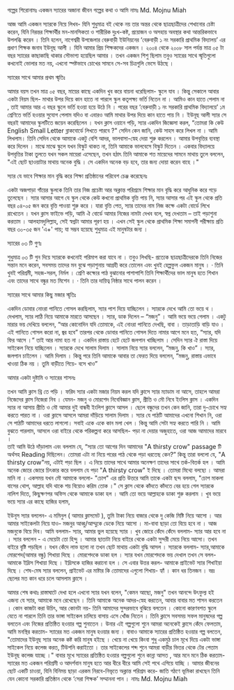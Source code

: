 গল্পের শিরোনামঃ একজন স্যারের অজানা জীবন গল্পের কথা ও আমি
নামঃ Md. Mojnu Miah

আজ আমি একজন স্যারকে নিয়ে লিখব- যিনি শুধুমাত্র বই থেকে নয় তার অন্তর থেকে ছাত্রছাত্রীদের শেখানোর চেষ্টা করেন, যিনি নিরন্তর শিক্ষার্থীর মন-মানসিকতা ও শারীরিক দুঃখ-কষ্ট, প্রয়োজন ও অসহায় অবস্থার কথা আন্তরিকভাবে উপলব্ধি করেন ।
তিনি হলেন, নাগেশ্বরী উপজেলার বেরুবাড়ী ইউনিয়নের ‘বেরুবাড়ী ১ নং সরকারি প্রাথমিক বিদ্যালয়’ এর প্রধাণ শিক্ষক জনাব ইউনূছ আলী । যিনি আমার প্রিয় শিক্ষকদের একজন । ২০০৪ থেকে ২০০৮ সাল পর্যন্ত মাত্র ০৫ টা বছর স্যারের কাছাকাছি থাকার সৌভাগ্য হয়েছিল আমার ।
তখন একজন শিশু ছিলাম তবুও স্যারের সাথে স্মৃতিগুলো কখনোই ভোলার মত নয়, এখনো স্পষ্টভাবে চোখের সামনে সে-সব চিত্রগুলি ভেসে উঠছে ।

স্যারের সাথে আমার প্রথম স্মৃতিঃ

আমার বয়স তখন মাত্র ০৫ বছর, মায়ের কাছে একদিন খুব করে বায়না ধরেছিলাম- স্কুলে যাব । কিন্তু সেকালে আবার একটা নিয়ম ছিল- মাথার উপর দিয়ে কান হাতে না পারলে স্কুল কতৃপক্ষ্য ভর্তি নিতেন না । আমিও কান হাতে পেলাম না , তাই আমার আর এ বছর স্কুলে ভর্তি হওয়া হয়ে উঠে নি । পরের বছর ‘বেরুবাড়ী ১ নং সরকারি প্রাথমিক বিদ্যালয়ে’ ১ম শ্রেণিতে ভর্তি হওয়ার সুযোগ পেলাম যদিও বা এবারও আমি মাথার উপর দিয়ে কান হাতে পায় নি । ইউনূছ আলী স্যার সে বছরই আমাদের স্কুলটিতে জয়েন করেছিলেন ।
যখন ক্লাস ওয়ানে পড়ি, স্যার একদিন জিজ্ঞেসা করল, “তোমরা কি কেউ English Small Letter ব্লাকবোর্ডে লিখতে পারবে ?" সেদিন কেন জানি, কেউ সাহস করে লিখল না । আমি লিখলাম। তিনি সেদিন থেকে আমাকে একটু বেশি আদর, ভালবাসা-স্নেহ দেয়া শুরু করলেন । আমার উপবৃত্তির ব্যবস্থা করে দিলেন । মাঝে মাঝে স্কুলে যখন বিস্কুট থাকত না, তিনি আমাকে ভালবেসে বিস্কুট দিতেন ।
একবার বিদ্যালয়ে উপবৃত্তির টাকা তুলতে যখন সকল মায়েরা এসেছেন, তখন হঠাৎ তিনি আমাকে শত মায়েদের সামনে মাথায় তুলে বললেন, "এই ছোট ছাওয়াটার মাথায় অনেক বুদ্ধি । সে একদিন অনেক বড় হবে, তার জন্য দোয়া করেন বাহে ।"

স্যার যে ভাবে শিক্ষার মান বৃদ্ধি করে শিক্ষা প্রতিষ্ঠানের পরিবেশ চেঞ্জ করেছেনঃ

একটা অজপাড়া গাঁয়ের স্কুলকে তিনি তার নিজ প্রচেষ্টা আর অক্লান্ত পরিশ্রমে শিক্ষার মান বৃদ্ধি করে আধুনিক করে গড়ে তুলেছেন । স্যার আসার আগে যে স্কুল থেকে কেউ কখনো প্রাথমিক বৃত্তি পায় নি, স্যার আসার পর এই স্কুল থেকে প্রতি বছর ০৪-০৫ জন করে বৃত্তি পাওয়া শুরু করে ।
যারা বৃত্তি পেত, স্যার তাদের নাম নিজ কক্ষে একটা বোর্ডে লিখে রাখেতেন । যখন ক্লাস ফাইভে পড়ি, আমি ঐ বোর্ডে আমার নিজের নামটা দেখব বলে, স্বপ্ন দেখতাম – তাই পড়াশুনা করতাম । আলহামদুলিল্লাহ, সেই স্বপ্নটা আমার পূরণ হয় ।
এখন সেই স্কুল থেকে প্রাথমিক শিক্ষা সমাপনী পরীক্ষায় প্রতি বছর ৩০-৩৫ জন 'এ+' পায়; যা সম্ভব হয়েছে শুধুমাত্র এই মানুষটার জন্য ।

স্যারের ০৩ টি গুণঃ

শুধুমাত্র ০৩ টি গুন দিয়ে স্যারকে কখনোই পরিমাপ করা যাবে না । তবুও লিখছি-
প্রত্যেক ছাত্রছাত্রীদেরকে তিনি নিজের সন্তান মনে করেন, সবসময় তাদের মন বুঝে পড়াশুনায় আগ্রহী করে তোলেন এবং খুবই হেল্পফুল একজন মানুষ ।
· তিনি খুবই পরিশ্রমী, সহজ-সরল, নির্মল । শ্রেণি কক্ষ্যের পাঠ বুঝানোর পাশাপাশি তিনি শিক্ষার্থীদের ভাল মানুষ হতে শিখান এবং তাদের সাথে বন্ধুর মত মিশেন ।
· তিনি তার দায়িত্ব নিষ্ঠার সাথে পালন করেন ।

স্যারের সাথে আমার কিছু মজার স্মৃতিঃ

একদিন ডোবার নোংরা পানিতে গোসল করছিলাম, স্যার পাশ দিয়ে যাচ্ছিলেন । স্যারকে দেখে আমি তো ভয়ে থ । দেখলাম, স্যার লাঠি নিয়ে আমাকে মারতে আসছেন । স্যার, ডাক দিলেন – “মজনু” । আমি ভয়ে ভয়ে গেলাম । একটু মারার ভয় দেখিয়ে বললেন, “আর কোনোদিন যদি তোমাকে, এই নোংরা পানিতে দেখছি, বাবা । তাড়াতাড়ি বাড়ি যাও । এই পানিতে গোসল করো না, জ্বর হবে” তারপর থেকে ডোবার পানিতে গোসল দিতে নামার আগে মনে হত, “স্যার, যদি ফির আসে ।“ তাই আর নামা হত না ।
একদিন রাস্তায় হেটে হেটে জলপান খাচ্ছিলাম । সেদিন স্যার ঐ রাস্তা দিয়ে সাইকেল নিয়ে যাচ্ছিলেন । স্যারকে দেখে সালাম দিলাম । সালাম নিয়ে স্যার বললেন, “মজনু, কি খাও” । স্যার, জলপান চাইলেন । আমি দিলাম । কিন্তু পরে তিনি আমাকে আবার তা ফেরত দিয়ে বললেন, “মজনু, রাস্তায় এভাবে খাওয়া ঠিক নয় । তুমি বাড়ীতে গিয়ে- বসে খাও”

আমার একটা দুষ্টামি ও স্যারের শাসনঃ

তখন আমি ক্লাস থ্রি তে পড়ি । ফরিদ স্যার একটা মজার নিয়ম করল যদি ক্লাসে স্যার ম্যাডাম না আসে, তাহলে আমরা নিজেদের ক্লাস নিজেরা নিব । যেমন- মজনু ও মোরশেদ নিবেবিজ্ঞান ক্লাস, প্রীতি ও মৌ নিবে ইংলিস ক্লাস ।
একদিন স্যার না আসায় প্রীতি ও মৌ আমার দুই বান্ধবী ইংলিশ ক্লাসে আসল । ছেলে বন্ধুদের তখন কেন জানি, তারা দু-চোখে সহ্য করতে পারত না । ওরা ক্লাসে আসলে আমরা দাঁড়িয়ে সালাম দিলাম । স্যার যে পাঠটি আমাদের এখনো শিখান নি, ওরা সে পাঠটি আমাদের ধরতে লাগলো। সবাই একে একে কান মলা খেল । কিন্তু আমি সেটা সহ্য করতে পারি নি । আমি বুঝতে পারলাম, আসলে ওরা বাইরে থেকে পরিকল্পনা করে আসছিল- পড়া না দেয়ার অজুহাতে, ওরা আজ আমাদের মারবে ।  
 তাই আমি উঠে দাঁড়ালাম এবং বললাম যে, “স্যার তো আগের দিন আমাদের "A thirsty crow" passage টি অর্থসহ Reading দিছিলেন। তোমরা এটা না নিয়ে পরের পাঠ থেকে পড়া ধরতেছ কেন?” কিন্তু তারা বললো যে, "A thirsty crow"নয়, এটাই পড়া ছিল । এ নিয়ে তাদের সাথে আমার অনেক্ষণ তাদের সাথে তর্ক-বিতর্ক হল ।
আমি অনেক জোরে জোরে চিৎকার করে বললাম যে পড়া "A thirsty crow" ই দিছে । তোমরা মিথ্যে বলছো । আমরা মানি না । একসময় যখন মৌ আমাকে বললো- "চোপ"
এর প্রতি উত্তরে আমি তাকে একটা ছন্দ বললাম, "চোপ মাকলা বাসের থোপ, আল্লাহ যদি থাকে শয় বিয়োও করিম তোক ।" সে ক্লাস থেকে কাঁদতে কাঁদতে বের হয়ে গেল স্যারকে নালিশ দিতে, কিছুক্ষণপর অফিস থেকে আমাকে ডাকা হল । আমি তো ভয়ে আল্লাহকে ডাকা শুরু করলাম । খুব ভয়ে ভয়ে স্যার এর কাছে হাজির হলাম,

ইউনূস স্যার বললেন- এ মমিনুল ( আমার ক্লাসমেট ), তুমি টাকা নিয়ে বাজার থেকে দু কেজি মিষ্টি নিয়ে আসো । আর আমার সাইকেলটা নিয়ে যাও- মজনুর আব্বু/আম্মুকে ডেকে নিয়ে আসো । মা-বাবা ছাড়া তো বিয়ে হবে না । আজ মজনুকে বিয়ে দিব।
আমি বললাম- স্যার, আমার ভুল হয়েছে স্যার । খুব জোরে কেঁদে কেঁদে বললাম- স্যার আর হবে না ।
স্যার বললেন - এ মেয়েটা তো হিন্দু । আমার ছাতাটা নিয়ে বাইরে থেকে একটা সুন্দরী মেয়ে নিয়ে আসো। তখন বাইরে বৃষ্টি পড়ছিল ।
যখন কেঁদে লাভ হলো না তখন ছোট মাথায় একটা বুদ্ধি আসল । স্যারকে বললাম- স্যার,আমাকে মোরশেদ(আমার বন্ধু) শিখায়া দিছে । মোরশেদকে ডাকা হল । স্যার যখন মোরশেদকে ভয় দেখাল তখন সে বলল- আমাকে ইদ্রিস শিখায়া দিছে । ইদ্রিসকে হাজির করানো হল । সে এবার উত্তর করল- আমাকে প্রাইভেট স্যার শিখাইয়া দিছে ।
শেষ-মেষ স্যার বললেন, প্রাইভেট এর মাষ্টার কি তোমাদের এগুলো শিখায়- হ্যাঁ । কান ধর তিনজন ।
ভদ্র ছেলের মত কান ধরে চলে আসলাম ক্লাসে ।

আমার শেষ কথাঃ
রাস্তাঘাটে দেখা হলে এখনো স্যার যখন বলেন, "কেমন আছো, মজনু" তখন আনন্দে উৎফুল্য হই এজন্য যে স্যার, আমাকে মনে রেখেছেন ।
তিনি আমাকে অনেক আদর-স্নেহ করতেন, আবার বাবার মত শাসন করতেন । কোন কাজটা করা উচিৎ, আর কোনটা নয়- তিনি আমাদের সুন্দরভাবে বুঝিয়ে বলতেন । কোনো কারণবশত স্কুলে যেতে না পারলে তিনি তার ভাঙ্গা সাইকেল চালিয়ে বাসায় এসে খোঁজ নিতেন । তিনি ক্লাসে সবসময় সফল মানুষদের গল্প বলতেন এবং নিজের প্রতিষ্ঠিত হওয়ার গল্প শুনাতেন । উনার এই গল্পগুলো শুনে আমরা অনেকেই ক্লাসে কেঁদে ফেলতাম, আমি মনস্থির করতাম- স্যারের মত একজন মানুষ হওয়ার জন্য । বাবাও আমাকে স্যারের প্রতিষ্ঠিত হওয়ার গল্প বলতেন, "তোমাদের ইউনূছ স্যার অনেক কষ্ট করি মানুষ হইছে । খেয়ে না খেয়ে কিংবা শুধু একমুঠ চাল মূখে দিয়ে একটা ভাঙ্গা সাইকেল নিয়ে কলেজ করত, টিউশনি করাইতো । তার সাইকেলের শব্দ শুনে আমরা বাড়ীর ভিতর থেকে টের পেতাম ইউনূছ কলেজ যাচ্ছে ।" বাবার মূখে স্যারের প্রতিষ্ঠিত হওয়ার গল্পগুলো শুনে কান্না আসত , আর মনে মনে ঠিক করতাম- স্যারের মত একজন পরিশ্রমী ও আদর্শবান মানুষ হতে আর ধীরে ধীরে আমি সেই পথে এগিয়ে যাচ্ছি ।
আমার জীবনের ছোট একটি চাওয়া, যিনি বিনিময় ছাড়া এরকম নিরবে-নিভৃতে অক্লান্ত পরিশ্রম করে- জাতি গঠণে ভূমিকা রাখছেন তিনি যেন কোনো সরকারি প্রতিষ্ঠান থেকে ‘সেরা শিক্ষক’ সম্মাননা পান ।
নামঃ Md. Mojnu Miah
